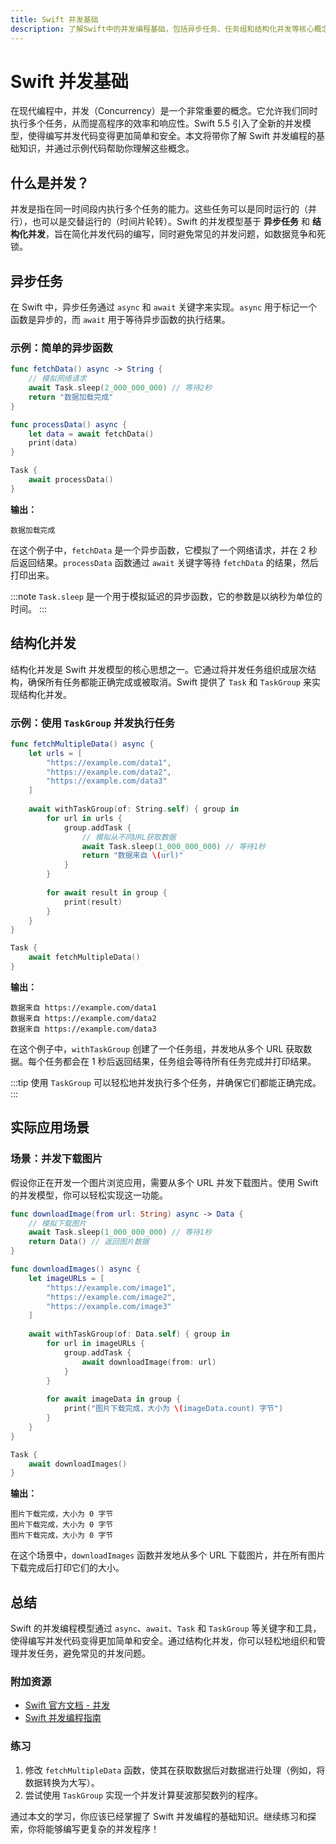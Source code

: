 ```yaml
---
title: Swift 并发基础
description: 了解Swift中的并发编程基础，包括异步任务、任务组和结构化并发等核心概念，帮助初学者掌握现代Swift并发编程的核心思想。
---
```


# Swift 并发基础

在现代编程中，并发（Concurrency）是一个非常重要的概念。它允许我们同时执行多个任务，从而提高程序的效率和响应性。Swift 5.5 引入了全新的并发模型，使得编写并发代码变得更加简单和安全。本文将带你了解 Swift 并发编程的基础知识，并通过示例代码帮助你理解这些概念。

## 什么是并发？

并发是指在同一时间段内执行多个任务的能力。这些任务可以是同时运行的（并行），也可以是交替运行的（时间片轮转）。Swift 的并发模型基于 **异步任务** 和 **结构化并发**，旨在简化并发代码的编写，同时避免常见的并发问题，如数据竞争和死锁。

## 异步任务

在 Swift 中，异步任务通过 `async` 和 `await` 关键字来实现。`async` 用于标记一个函数是异步的，而 `await` 用于等待异步函数的执行结果。

### 示例：简单的异步函数

```swift
func fetchData() async -> String {
    // 模拟网络请求
    await Task.sleep(2_000_000_000) // 等待2秒
    return "数据加载完成"
}

func processData() async {
    let data = await fetchData()
    print(data)
}

Task {
    await processData()
}
```

**输出：**
```
数据加载完成
```

在这个例子中，`fetchData` 是一个异步函数，它模拟了一个网络请求，并在 2 秒后返回结果。`processData` 函数通过 `await` 关键字等待 `fetchData` 的结果，然后打印出来。

:::note
`Task.sleep` 是一个用于模拟延迟的异步函数，它的参数是以纳秒为单位的时间。
:::

## 结构化并发

结构化并发是 Swift 并发模型的核心思想之一。它通过将并发任务组织成层次结构，确保所有任务都能正确完成或被取消。Swift 提供了 `Task` 和 `TaskGroup` 来实现结构化并发。

### 示例：使用 `TaskGroup` 并发执行任务

```swift
func fetchMultipleData() async {
    let urls = [
        "https://example.com/data1",
        "https://example.com/data2",
        "https://example.com/data3"
    ]
    
    await withTaskGroup(of: String.self) { group in
        for url in urls {
            group.addTask {
                // 模拟从不同URL获取数据
                await Task.sleep(1_000_000_000) // 等待1秒
                return "数据来自 \(url)"
            }
        }
        
        for await result in group {
            print(result)
        }
    }
}

Task {
    await fetchMultipleData()
}
```

**输出：**
```
数据来自 https://example.com/data1
数据来自 https://example.com/data2
数据来自 https://example.com/data3
```

在这个例子中，`withTaskGroup` 创建了一个任务组，并发地从多个 URL 获取数据。每个任务都会在 1 秒后返回结果，任务组会等待所有任务完成并打印结果。

:::tip
使用 `TaskGroup` 可以轻松地并发执行多个任务，并确保它们都能正确完成。
:::

## 实际应用场景

### 场景：并发下载图片

假设你正在开发一个图片浏览应用，需要从多个 URL 并发下载图片。使用 Swift 的并发模型，你可以轻松实现这一功能。

```swift
func downloadImage(from url: String) async -> Data {
    // 模拟下载图片
    await Task.sleep(1_000_000_000) // 等待1秒
    return Data() // 返回图片数据
}

func downloadImages() async {
    let imageURLs = [
        "https://example.com/image1",
        "https://example.com/image2",
        "https://example.com/image3"
    ]
    
    await withTaskGroup(of: Data.self) { group in
        for url in imageURLs {
            group.addTask {
                await downloadImage(from: url)
            }
        }
        
        for await imageData in group {
            print("图片下载完成，大小为 \(imageData.count) 字节")
        }
    }
}

Task {
    await downloadImages()
}
```

**输出：**
```
图片下载完成，大小为 0 字节
图片下载完成，大小为 0 字节
图片下载完成，大小为 0 字节
```

在这个场景中，`downloadImages` 函数并发地从多个 URL 下载图片，并在所有图片下载完成后打印它们的大小。

## 总结

Swift 的并发编程模型通过 `async`、`await`、`Task` 和 `TaskGroup` 等关键字和工具，使得编写并发代码变得更加简单和安全。通过结构化并发，你可以轻松地组织和管理并发任务，避免常见的并发问题。

### 附加资源

- [Swift 官方文档 - 并发](https://docs.swift.org/swift-book/LanguageGuide/Concurrency.html)
- [Swift 并发编程指南](https://developer.apple.com/videos/play/wwdc2021/10132/)

### 练习

1. 修改 `fetchMultipleData` 函数，使其在获取数据后对数据进行处理（例如，将数据转换为大写）。
2. 尝试使用 `TaskGroup` 实现一个并发计算斐波那契数列的程序。

通过本文的学习，你应该已经掌握了 Swift 并发编程的基础知识。继续练习和探索，你将能够编写更复杂的并发程序！